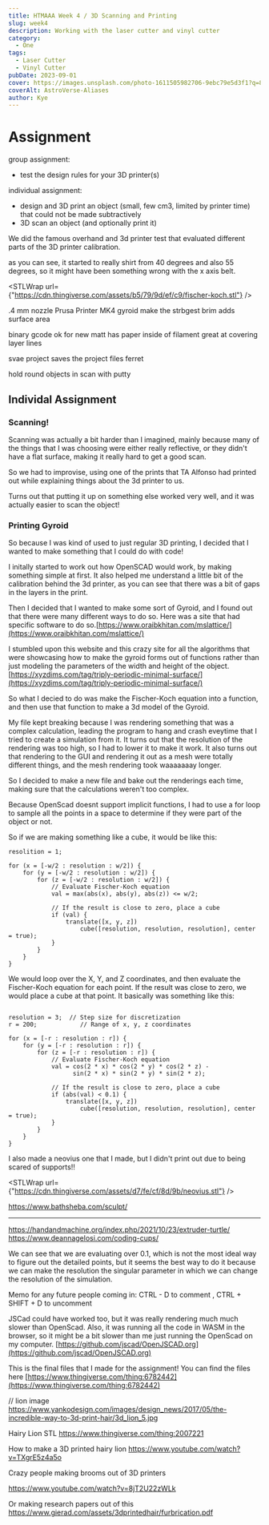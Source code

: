 ```yaml
---
title: HTMAAA Week 4 / 3D Scanning and Printing
slug: week4
description: Working with the laser cutter and vinyl cutter
category:
  - One
tags:
  - Laser Cutter
  - Vinyl Cutter
pubDate: 2023-09-01
cover: https://images.unsplash.com/photo-1611505982706-9ebc79e5d3f1?q=80&w=1960&h=1102&auto=format&fit=crop&ixlib=rb-4.0.3&ixid=M3wxMjA3fDB8MHxwaG90by1wYWdlfHx8fGVufDB8fHx8fA%3D%3D
coverAlt: AstroVerse-Aliases
author: Kye
---
```





# Assignment

group assignment:

- test the design rules for your 3D printer(s)

individual assignment:

- design and 3D print an object (small, few cm3, limited by printer time) that could not be made subtractively
- 3D scan an object (and optionally print it)


We did the famous overhand and 3d printer test that evaluated different parts of the 3D printer calibration.

<OptimizedCover src={group} alt="Group Assignment" />

as you can see, it started to really shirt from 40 degrees and also 55 degrees, so it might have been something wrong with the x axis belt.

<STLWrap url={"https://cdn.thingiverse.com/assets/b5/79/9d/ef/c9/fischer-koch.stl"} />



.4 mm nozzle
Prusa Printer MK4
gyroid make the strbgest
brim adds surface area

binary gcode ok for new
matt has paper inside of filament
great at covering layer lines

svae project saves the project files
ferret

hold round objects in scan with putty


## Individal Assignment


### Scanning!

Scanning was actually a bit harder than I imagined, mainly because many of the things that I was choosing were either really reflective, or they didn't have a flat surface, making it really hard to get a good scan.

So we had to improvise, using one of the prints that TA Alfonso had printed out while explaining things about the 3d printer to us.


<OptimizedCover src={scan} alt="first print" />
<OptimizedCover src={scan2} alt="scanning ui" />

Turns out that putting it up on something else worked very well, and it was actually easier to scan the object!

### Printing Gyroid

So because I was kind of used to just regular 3D printing, I decided that I wanted to make something that I could do with code!


I initally started to work out how OpenSCAD would work, by making something simple at first. It also helped me understand a little bit of the calibration behind the 3d printer, as you can see that there was a bit of gaps in the layers in the print.

<OptimizedCover src={first} alt="first print" />

Then I decided that I wanted to make some sort of Gyroid, and I found out that there were many different ways to do so.
Here was a site that had specific software to do so.[https://www.oraibkhitan.com/mslattice/](https://www.oraibkhitan.com/mslattice/)



I stumbled upon this website and this crazy site for all the algorithms that were showcasing how to make the gyroid forms out of functions rather than just modeling the parameters of the width and height of the object.
[https://xyzdims.com/tag/triply-periodic-minimal-surface/](https://xyzdims.com/tag/triply-periodic-minimal-surface/)

So what I decied to do was make the Fischer-Koch equation into a function, and then use that function to make a 3d model of the Gyroid.

<OptimizedCover src={rendering} alt="Rendering of Gyroid" />



My file kept breaking because I was rendering something that was a complex calculation, leading the program to hang and crash eveytime that I tried to create a simulation from it.
It turns out that the resolution of the rendering was too high, so I had to lower it to make it work.
It also turns out that rendering to the GUI and rendering it out as a mesh were totally different things, and the mesh rendering took waaaaaaay longer.


<OptimizedCover src={time} alt="Time for rendering" />

So I decided to make a new file and bake out the renderings each time, making sure that the calculations weren't too complex.

Because OpenScad doesnt support implicit functions, I had to use a for loop to sample all the points in a space to determine if they were part of the object or not.

So if we are making something like a cube, it would be like this:

```
resolition = 1;

for (x = [-w/2 : resolution : w/2]) {
    for (y = [-w/2 : resolution : w/2]) {
        for (z = [-w/2 : resolution : w/2]) {
            // Evaluate Fischer-Koch equation
            val = max(abs(x), abs(y), abs(z)) <= w/2;
            
            // If the result is close to zero, place a cube
            if (val) {
                translate([x, y, z])
                    cube([resolution, resolution, resolution], center = true);
            }
        }
    }
}

```


We would loop over the X, Y, and Z coordinates, and then evaluate the Fischer-Koch equation for each point. If the result was close to zero, we would place a cube at that point.
It basically was something like this:


```

resolution = 3;  // Step size for discretization
r = 200;            // Range of x, y, z coordinates

for (x = [-r : resolution : r]) {
    for (y = [-r : resolution : r]) {
        for (z = [-r : resolution : r]) {
            // Evaluate Fischer-Koch equation
            val = cos(2 * x) * cos(2 * y) * cos(2 * z) - 
                  sin(2 * x) * sin(2 * y) * sin(2 * z);
            
            // If the result is close to zero, place a cube
            if (abs(val) < 0.1) {
                translate([x, y, z])
                    cube([resolution, resolution, resolution], center = true);
            }
        }
    }
}

```

I also made a neovius one that I made, but I didn't print out due to being scared of supports!!

<STLWrap url={"https://cdn.thingiverse.com/assets/d7/fe/cf/8d/9b/neovius.stl"} />

https://www.bathsheba.com/sculpt/


---
https://handandmachine.org/index.php/2021/10/23/extruder-turtle/
https://www.deannagelosi.com/coding-cups/


We can see that we are evaluating over 0.1, which is not the most ideal way to figure out the detailed points, but it seems the best way to do it because we can make the resolution the singular parameter in which we can change the resolution of the simulation.


Memo for any future people coming in: 
CTRL - D to comment , CTRL + SHIFT + D to uncomment


JSCad could have worked too, but it was really rendering much much slower than OpenScad. Also, it was running all the code in WASM in the browser, so it might be a bit slower than me just running the OpenScad on my computer.
[https://github.com/jscad/OpenJSCAD.org](https://github.com/jscad/OpenJSCAD.org)

This is the final files that I made for the assignment!
You can find the files here
[https://www.thingiverse.com/thing:6782442](https://www.thingiverse.com/thing:6782442)



// lion image
https://www.yankodesign.com/images/design_news/2017/05/the-incredible-way-to-3d-print-hair/3d_lion_5.jpg

Hairy Lion STL
https://www.thingiverse.com/thing:2007221

How to make a 3D printed hairy lion
https://www.youtube.com/watch?v=TXgrE5z4a5o

Crazy people making brooms out of 3D printers

https://www.youtube.com/watch?v=8jT2U22zWLk

Or making research papers out of this 
https://www.gierad.com/assets/3dprintedhair/furbrication.pdf


